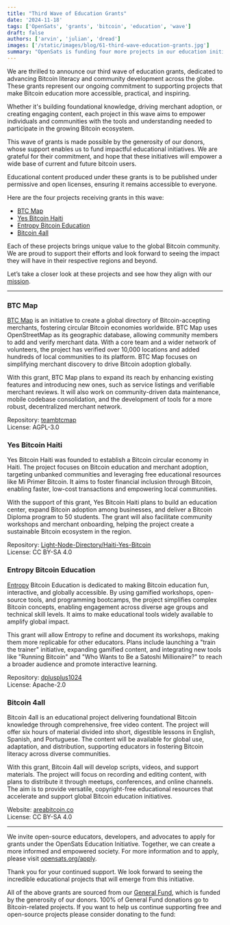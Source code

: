 ```yaml
---
title: "Third Wave of Education Grants"
date: '2024-11-18'
tags: ['OpenSats', 'grants', 'bitcoin', 'education', 'wave']
draft: false
authors: ['arvin', 'julian', 'dread']
images: ['/static/images/blog/61-third-wave-education-grants.jpg']
summary: "OpenSats is funding four more projects in our education initiative."
---
```


We are thrilled to announce our third wave of education grants, dedicated to
advancing Bitcoin literacy and community development across the globe. These
grants represent our ongoing commitment to supporting projects that make Bitcoin
education more accessible, practical, and inspiring.

Whether it's building foundational knowledge, driving merchant adoption, or
creating engaging content, each project in this wave aims to empower individuals
and communities with the tools and understanding needed to participate in the
growing Bitcoin ecosystem.

This wave of grants is made possible by the generosity of our donors, whose
support enables us to fund impactful educational initiatives. We are grateful
for their commitment, and hope that these initiatives will empower a wide base
of current and future bitcoin users.

Educational content produced under these grants is to be published under
permissive and open licenses, ensuring it remains accessible to everyone.

Here are the four projects receiving grants in this wave:

- [BTC Map](#btc-map)  
- [Yes Bitcoin Haiti](#yes-bitcoin-haiti)  
- [Entropy Bitcoin Education](#entropy-bitcoin-education)  
- [Bitcoin 4all](#bitcoin-4all)  

Each of these projects brings unique value to the global Bitcoin community. We
are proud to support their efforts and look forward to seeing the impact they
will have in their respective regions and beyond.

<center>
    <DonateToGeneralFundButton/>
</center>

Let’s take a closer look at these projects and see how they align with our
[mission](/mission).

---

### BTC Map

[BTC Map](https://btcmap.org/) is an initiative to create a global directory of
Bitcoin-accepting merchants, fostering circular Bitcoin economies worldwide. BTC
Map uses OpenStreetMap as its geographic database, allowing community members to
add and verify merchant data. With a core team and a wider network of
volunteers, the project has verified over 10,000 locations and added hundreds of
local communities to its platform. BTC Map focuses on simplifying merchant
discovery to drive Bitcoin adoption globally.

With this grant, BTC Map plans to expand its reach by enhancing existing
features and introducing new ones, such as service listings and verifiable
merchant reviews. It will also work on community-driven data maintenance, mobile
codebase consolidation, and the development of tools for a more robust,
decentralized merchant network.

Repository: [teambtcmap](https://github.com/teambtcmap)  
License: AGPL-3.0

### Yes Bitcoin Haiti

Yes Bitcoin Haiti was founded to establish a Bitcoin circular economy in Haiti.
The project focuses on Bitcoin education and merchant adoption, targeting
unbanked communities and leveraging free educational resources like Mi Primer
Bitcoin. It aims to foster financial inclusion through Bitcoin, enabling faster,
low-cost transactions and empowering local communities.

With the support of this grant, Yes Bitcoin Haiti plans to build an education
center, expand Bitcoin adoption among businesses, and deliver a Bitcoin Diploma
program to 50 students. The grant will also facilitate community workshops and
merchant onboarding, helping the project create a sustainable Bitcoin ecosystem
in the region.

Repository:
[Light-Node-Directory/Haiti-Yes-Bitcoin](https://github.com/MyFirstBitcoin/Light-Node-Directory/tree/main/Haiti%20-%20Yes%20Bitcoin)  
License: CC BY-SA 4.0

### Entropy Bitcoin Education

[Entropy](https://entropy.page/pow.html) Bitcoin Education is dedicated to
making Bitcoin education fun, interactive, and globally accessible. By using
gamified workshops, open-source tools, and programming bootcamps, the project
simplifies complex Bitcoin concepts, enabling engagement across diverse age
groups and technical skill levels. It aims to make educational tools widely
available to amplify global impact.

This grant will allow Entropy to refine and document its workshops, making them
more replicable for other educators. Plans include launching a "train the
trainer" initiative, expanding gamified content, and integrating new tools like
"Running Bitcoin" and "Who Wants to Be a Satoshi Millionaire?" to reach a
broader audience and promote interactive learning.

Repository: [dplusplus1024](https://github.com/dplusplus1024)  
License: Apache-2.0

### Bitcoin 4all

Bitcoin 4all is an educational project delivering foundational Bitcoin knowledge
through comprehensive, free video content. The project will offer six hours of
material divided into short, digestible lessons in English, Spanish, and
Portuguese. The content will be available for global use, adaptation, and
distribution, supporting educators in fostering Bitcoin literacy across diverse
communities.

With this grant, Bitcoin 4all will develop scripts, videos, and support
materials. The project will focus on recording and editing content, with plans
to distribute it through meetups, conferences, and online channels. The aim is
to provide versatile, copyright-free educational resources that accelerate and
support global Bitcoin education initiatives.

Website: [areabitcoin.co](http://areabitcoin.co)  
License: CC BY-SA 4.0

---

We invite open-source educators, developers, and advocates to apply for grants under the
OpenSats Education Initiative. Together, we can create a more informed and
empowered society. For more information and to apply, please visit
[opensats.org/apply](/apply).

Thank you for your continued support. We look forward to seeing the incredible
educational projects that will emerge from this initiative.

All of the above grants are sourced from our [General Fund](/funds/general),
which is funded by the generosity of our donors. 100% of General Fund donations
go to Bitcoin-related projects. If you want to help us continue supporting free
and open-source projects please consider donating to the fund:

<center>
    <DonateToGeneralFundButton/>
</center>
